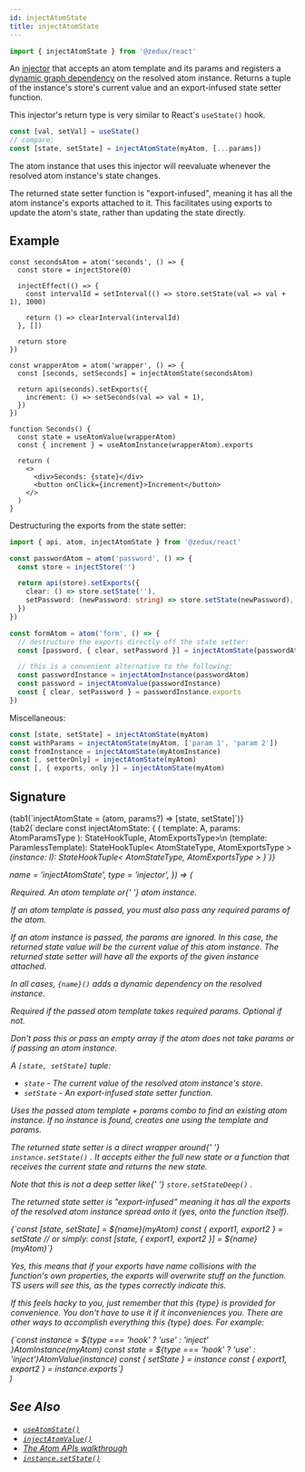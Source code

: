 ```yaml
---
id: injectAtomState
title: injectAtomState
---
```



```ts
import { injectAtomState } from '@zedux/react'
```

An [injector](../glossary#injector) that accepts an atom template and its params and registers a [dynamic graph dependency](../glossary#dynamic-graph-dependency) on the resolved atom instance. Returns a tuple of the instance's store's current value and an export-infused state setter function.

This injector's return type is very similar to React's `useState()` hook.

```ts
const [val, setVal] = useState()
// compare:
const [state, setState] = injectAtomState(myAtom, [...params])
```

The atom instance that uses this injector will reevaluate whenever the resolved atom instance's state changes.

The returned state setter function is "export-infused", meaning it has all the atom instance's exports attached to it. This facilitates using exports to update the atom's state, rather than updating the state directly.

## Example

```tsx live ecosystemId=injectAtomState/example resultVar=Seconds
const secondsAtom = atom('seconds', () => {
  const store = injectStore(0)

  injectEffect(() => {
    const intervalId = setInterval(() => store.setState(val => val + 1), 1000)

    return () => clearInterval(intervalId)
  }, [])

  return store
})

const wrapperAtom = atom('wrapper', () => {
  const [seconds, setSeconds] = injectAtomState(secondsAtom)

  return api(seconds).setExports({
    increment: () => setSeconds(val => val + 1),
  })
})

function Seconds() {
  const state = useAtomValue(wrapperAtom)
  const { increment } = useAtomInstance(wrapperAtom).exports

  return (
    <>
      <div>Seconds: {state}</div>
      <button onClick={increment}>Increment</button>
    </>
  )
}
```

Destructuring the exports from the state setter:

```ts
import { api, atom, injectAtomState } from '@zedux/react'

const passwordAtom = atom('password', () => {
  const store = injectStore('')

  return api(store).setExports({
    clear: () => store.setState(''),
    setPassword: (newPassword: string) => store.setState(newPassword),
  })
})

const formAtom = atom('form', () => {
  // destructure the exports directly off the state setter:
  const [password, { clear, setPassword }] = injectAtomState(passwordAtom)

  // this is a convenient alternative to the following:
  const passwordInstance = injectAtomInstance(passwordAtom)
  const password = injectAtomValue(passwordInstance)
  const { clear, setPassword } = passwordInstance.exports
})
```

Miscellaneous:

```ts
const [state, setState] = injectAtomState(myAtom)
const withParams = injectAtomState(myAtom, ['param 1', 'param 2'])
const fromInstance = injectAtomState(myAtomInstance)
const [, setterOnly] = injectAtomState(myAtom)
const [, { exports, only }] = injectAtomState(myAtom)
```

## Signature

<Tabs>
  {tab1(`injectAtomState = (atom, params?) => [state, setState]`)}
  {tab2(`declare const injectAtomState: {
  <A extends AnyAtomTemplate>(
    template: A,
    params: AtomParamsType<A>
  ): StateHookTuple<AtomStateType<A>, AtomExportsType<A>>\n
  <A extends AnyAtomTemplate>(template: ParamlessTemplate<A>): StateHookTuple<
    AtomStateType<A>,
    AtomExportsType<A>
  >
  <I extends AnyAtomInstance>(instance: I): StateHookTuple<
    AtomStateType<I>,
    AtomExportsType<I>
  >
}`)}
</Tabs>

  name = 'injectAtomState',
  type = 'injector',
}) => (
  <Legend>
    <Item name="atom">
      <p>
        Required. An <Link to="../classes/AtomTemplate">atom template</Link> or{' '}
        <Link to="../classes/AtomInstance">atom instance</Link>.
      </p>
      <p>
        If an atom template is passed, you must also pass any required params of
        the atom.
      </p>
      <p>
        If an atom instance is passed, the params are ignored. In this case, the
        returned state value will be the current value of this atom instance.
        The returned state setter will have all the exports of the given
        instance attached.
      </p>
      <p>
        In all cases, <code>{name}()</code> adds a dynamic dependency on the
        resolved instance.
      </p>
    </Item>
    <Item name="params">
      <p>
        Required if the passed atom template takes required params. Optional if
        not.
      </p>
      <p>
        Don't pass this or pass an empty array if the atom does not take params
        or if passing an atom instance.
      </p>
    </Item>
    <Item name="Returns">
      <p>
        A <code>[state, setState]</code> tuple:
      </p>
      <ul>
        <li>
          <code>state</code> - The current value of the resolved atom instance's
          store.
        </li>
        <li>
          <code>setState</code> - An export-infused state setter function.
        </li>
      </ul>
      <p>
        Uses the passed atom template + params combo to find an existing atom
        instance. If no instance is found, creates one using the template and
        params.
      </p>
      <p>
        The returned state setter is a direct wrapper around{' '}
        <Link to="../classes/AtomInstance#setstate">
          <code>instance.setState()</code>
        </Link>
        . It accepts either the full new state or a function that receives the current
        state and returns the new state.
      </p>
      <p>
        Note that this is not a deep setter like{' '}
        <Link to="../classes/Store#setstatedeep">
          <code>store.setStateDeep()</code>
        </Link>
        .
      </p>
      <p>
        The returned state setter is "export-infused" meaning it has all the
        exports of the resolved atom instance spread onto it (yes, onto the
        function itself).
      </p>
      <Ts>{`const [state, setState] = ${name}(myAtom)
const { export1, export2 } = setState
// or simply:
const [state, { export1, export2 }] = ${name}(myAtom)`}</Ts>
      <p>
        Yes, this means that if your exports have name collisions with the
        function's own properties, the exports will overwrite stuff on the
        function. TS users will see this, as the types correctly indicate this.
      </p>
      <p>
        If this feels hacky to you, just remember that this {type} is provided
        for convenience. You don't have to use it if it inconveniences you.
        There are other ways to accomplish everything this {type} does. For
        example:
      </p>
      <Ts>{`const instance = ${type === 'hook' ? 'use' : 'inject'
        }AtomInstance(myAtom)
const state = ${type === 'hook' ? 'use' : 'inject'}AtomValue(instance)
const { setState } = instance
const { export1, export2 } = instance.exports`}</Ts>
    </Item>
  </Legend>
)

<InjectAtomStateLegend />

## See Also

- [`useAtomState()`](../hooks/useAtomState)
- [`injectAtomValue()`](injectAtomValue)
- [The Atom APIs walkthrough](../../walkthrough/atom-apis)
- [`instance.setState()`](../classes/AtomInstance#setstate)
